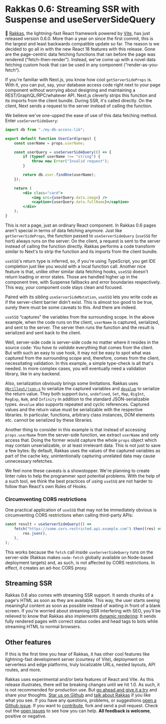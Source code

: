 
# Rakkas 0.6: Streaming SSR with Suspense and useServerSideQuery

<!-- TODO: Fix date -->

<BlogPostHeader date="June 24, 2021" />

💃 [Rakkas](https://github.com/rakkasjs/rakkasjs), the lightning-fast React framework powered by [Vite](https://vitejs.dev), has just released version 0.6.0. More than a year on since the first commit, this is the largest and least backwards compatible update so far. The reason is we decided to go all in with the new React 18 features with this release. Gone are the page-centric data fetching functions that ran before the page was rendered (“fetch-then-render”). Instead, we've come up with a novel data fetching custom hook that can be used in any component (“render-as-you-fetch“).

If you're familiar with Next.js, you know how cool `getServerSideProps` is. With it, you can put, say, your database access code right next to your page component without worrying about designing and maintaining a REST/GraphQL/RPC/whatever API. Next.js cleverly strips this function and its imports from the client bundle. During SSR, it's called directly. On the client, Next sends a request to the server instead of calling the function.

We believe we've one-upped the ease of use of this data fetching method. Enter `useServerSideQuery`:

```jsx
import db from "./my-db-access-lib";

export default function UserCard(props) {
	const userName = props.userName;

	const userQuery = useServerSideQuery(() => {
		if (typeof userName !== "string") {
			throw new Error("Invalid request");
		}

		return db.user.findOne(userName);
	});

	return (
		<div class="card">
			<img src={userQuery.data.image} />
			<caption>{userQuery.data.fullName}</caption>
		</div>
	);
}
```

This is _not_ a page, just an ordinary React component. In Rakkas 0.6 pages aren't special in terms of data fetching anymore. Just like `getServerSideProps`, the function passed to `useServerSideQuery` (`useSSQ` for hort) always runs on the server: On the client, a request is sent to the server instead of calling the function directly. Rakkas performs a code transform similar to Next's to strip the function and its imports from the client bundle.

`useSSQ`'s return type is inferred, so, if you're using TypeScript, you get IDE completion just like you would with a local function call. Another nice feature is that, unlike other similar data fetching hooks, `useSSQ` doesn't return loading or error states. Those are handled higher up in the component tree, with Suspense fallbacks and error boundaries respectively. This way, your component code stays clean and focused.

Paired with its sibling `useServerSideMutation`, `useSSQ` lets you write code as if the server-client barrier didn't exist. This is almost too good to be true, surely there must be some caveats to this. And there are indeed.

`useSSQ` “captures” the variables from the surrounding scope. In the above example, when the code runs on the client, `userName` is captured, serialized, and sent to the server. The server then runs the function and the result is serialized and sent back to the client.

Well, server-side code is server-side code no matter where it resides in the source code: _You have to validate_ everything that comes from the client. But with such an easy to use hook, it may not be easy to spot what was captured from the surrounding scope and, therefore, comes from the client, necessitating validation. In this example, a simple type-check is all that's needed. In more complex cases, you will eventually need a validation library, like in any backend.

Also, serialization obviously brings some limitations. Rakkas uses [`@brillout/json-s`](https://github.com/brillout/json-s) to serialize the captured variables and [`devalue`](https://github.com/Rich-Harris/devalue) to serialize the return value. They both support `Date`, `undefined`, `Set`, `Map`, `BigInt`, `RegExp`, `NaN`, and `Infinity` in addition to the standard JSON-serializable types. `devalue` also supports repeated and cyclic references. Captured values and the return value must be serializable with the respective libraries. In particular, functions, arbitrary class instances, DOM elements etc. cannot be serialized by these libraries.

Another thing to consider in this example is that instead of accessing `props.userName` from the server-side function, we extract `userName` and only access that. Doing the former would capture the whole `props` object which may contain unserializable, or at least irrelevant data. This is not just to save a few bytes: By default, Rakkas uses the values of the captured variables as part of the cache key, unintentionally capturing unrelated data may cause unnecessary refetches.

We feel none these caveats is a showstopper. We're planning to create linter rules to help the programmer spot potential problems. With the help of a such tool, we think the best practices of using `useSSQ` are not harder to follow than React's own Rules of Hooks.

### Circumventing CORS restrictions

One practical application of `useSSQ` that may not be immediately obvious is circumventing CORS restrictions when calling third-party APIs:

```ts
const result = useServerSideQuery(() =>
	fetch("https://some.cors.restricted.api.example.com").then((res) =>
		res.json(),
	),
);
```

This works because the `fetch` call inside `useServerSideQuery` runs on the server-side (Rakkas makes `node-fetch` globally available on Node-based deployment targets) and, as such, is not affected by CORS restrictions. In effect, it creates an ad-hoc CORS proxy.

## Streaming SSR

Rakkas 0.6 also comes with streaming SSR support. It sends chunks of a page's HTML as soon as they are available. This way, the user starts seeing meaningful content as soon as possible instead of waiting in front of a blank screen. If you're worried about streaming SSR interfering with SEO, you'll be relieved to know that Rakkas also implements [dynamic rendering](https://huckabuy.com/technical-seo/dynamic-rendering): It sends fully rendered pages with correct status codes and head tags to bots while streaming HTML to normal browsers.

## Other features

If this is the first time you hear of Rakkas, it has other cool features like lightning-fast development server (courtesy of Vite), deployment on serverless and edge platforms, truly localizable URLs, nested layouts, API routes, and more.

Rakkas uses experimental and/or beta features of React and Vite. As this release illustrates, there _will_ be breaking changes until we hit 1.0. As such, it is not recommended for production use. But [go ahead and give it a try](https://stackblitz.com/edit/rakkas-demo-ts?file=src%2Fpages%2Fpage.tsx) and share your thoughts. [Star us on Github](https://github.com/rakkasjs/rakkasjs/stargazers) and [talk about Rakkas](https://twitter.com/intent/tweet?text=I%20gave%20%23RakkasJS%20a%20try!&url=https%3A%2F%2Fgithub.com%2Frakkasjs%2Frakkasjs) if you like what you see. If you have any questions, problems, or suggestions [open a Github issue](https://github.com/rakkasjs/rakkasjs/issues/new). If you want to [contribute](https://github.com/rakkasjs/rakkasjs/blob/main/CONTRIBUTING.md), fork and send a pull request. Check out the [open issues](https://github.com/rakkasjs/rakkasjs/issues) to see how you can help. **All feedback is welcome**, positive or negative.
